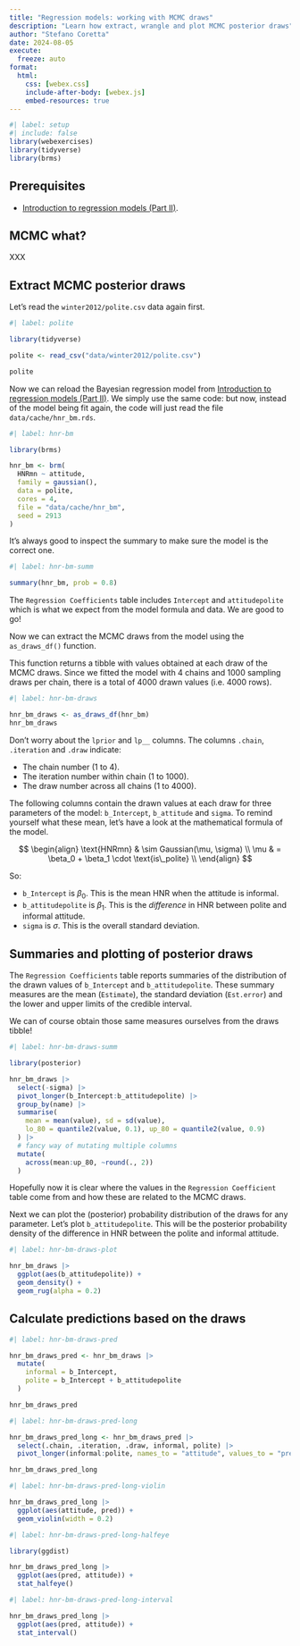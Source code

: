 ```yaml
---
title: "Regression models: working with MCMC draws"
description: "Learn how extract, wrangle and plot MCMC posterior draws"
author: "Stefano Coretta"
date: 2024-08-05
execute: 
  freeze: auto
format: 
  html:
    css: [webex.css]
    include-after-body: [webex.js]
    embed-resources: true 
---
```


```r
#| label: setup
#| include: false
library(webexercises)
library(tidyverse)
library(brms)
```


::: callout-warning
## Prerequisites

- [Introduction to regression models (Part II)](intro-regression-categorical.qmd).
:::

## MCMC what?

XXX

## Extract MCMC posterior draws

Let's read the `winter2012/polite.csv` data again first.

```r
#| label: polite

library(tidyverse)

polite <- read_csv("data/winter2012/polite.csv")

polite
```

Now we can reload the Bayesian regression model from [Introduction to regression models (Part II)](intro-regression-categorical.qmd). We simply use the same code: but now, instead of the model being fit again, the code will just read the file `data/cache/hnr_bm.rds`.

```r
#| label: hnr-bm

library(brms)

hnr_bm <- brm(
  HNRmn ~ attitude,
  family = gaussian(),
  data = polite,
  cores = 4,
  file = "data/cache/hnr_bm",
  seed = 2913
)
```

It's always good to inspect the summary to make sure the model is the correct one.

```r
#| label: hnr-bm-summ

summary(hnr_bm, prob = 0.8)
```

The `Regression Coefficients` table includes `Intercept` and `attitudepolite` which is what we expect from the model formula and data. We are good to go!

Now we can extract the MCMC draws from the model using the `as_draws_df()` function.

This function returns a tibble with values obtained at each draw of the MCMC draws. Since we fitted the model with 4 chains and 1000 sampling draws per chain, there is a total of 4000 drawn values (i.e. 4000 rows).


```r
#| label: hnr-bm-draws

hnr_bm_draws <- as_draws_df(hnr_bm)
hnr_bm_draws
```

Don't worry about the `lprior` and `lp__` columns. The columns `.chain`, `.iteration` and `.draw` indicate:

- The chain number (1 to 4).
- The iteration number within chain (1 to 1000).
- The draw number across all chains (1 to 4000).

The following columns contain the drawn values at each draw for three parameters of the model: `b_Intercept`, `b_attitude` and `sigma`. To remind yourself what these mean, let's have a look at the mathematical formula of the model.

$$
\begin{align}
\text{HNRmn} & \sim Gaussian(\mu, \sigma) \\
\mu        & = \beta_0 + \beta_1 \cdot \text{is\_polite} \\
\end{align}
$$

So:

- `b_Intercept` is $\beta_0$. This is the mean HNR when the attitude is informal.
- `b_attitudepolite` is $\beta_1$. This is the *difference* in HNR between polite and informal attitude.
- `sigma` is $\sigma$. This is the overall standard deviation.

## Summaries and plotting of posterior draws

The `Regression Coefficients` table reports summaries of the distribution of the drawn values of `b_Intercept` and `b_attitudepolite`. These summary measures are the mean (`Estimate`), the standard deviation (`Est.error`) and the lower and upper limits of the credible interval.

We can of course obtain those same measures ourselves from the draws tibble!

```r
#| label: hnr-bm-draws-summ

library(posterior)

hnr_bm_draws |> 
  select(-sigma) |> 
  pivot_longer(b_Intercept:b_attitudepolite) |> 
  group_by(name) |> 
  summarise(
    mean = mean(value), sd = sd(value),
    lo_80 = quantile2(value, 0.1), up_80 = quantile2(value, 0.9)
  ) |> 
  # fancy way of mutating multiple columns
  mutate(
    across(mean:up_80, ~round(., 2))
  )
```

Hopefully now it is clear where the values in the `Regression Coefficient` table come from and how these are related to the MCMC draws.

Next we can plot the (posterior) probability distribution of the draws for any parameter. Let's plot `b_attitudepolite`. This will be the posterior probability density of the difference in HNR between the polite and informal attitude.

```r
#| label: hnr-bm-draws-plot

hnr_bm_draws |>
  ggplot(aes(b_attitudepolite)) +
  geom_density() +
  geom_rug(alpha = 0.2)
```

## Calculate predictions based on the draws

```r
#| label: hnr-bm-draws-pred

hnr_bm_draws_pred <- hnr_bm_draws |> 
  mutate(
    informal = b_Intercept,
    polite = b_Intercept + b_attitudepolite
  )

hnr_bm_draws_pred
```

```r
#| label: hnr-bm-draws-pred-long

hnr_bm_draws_pred_long <- hnr_bm_draws_pred |> 
  select(.chain, .iteration, .draw, informal, polite) |> 
  pivot_longer(informal:polite, names_to = "attitude", values_to = "pred")

hnr_bm_draws_pred_long
```

```r
#| label: hnr-bm-draws-pred-long-violin

hnr_bm_draws_pred_long |> 
  ggplot(aes(attitude, pred)) +
  geom_violin(width = 0.2)
```

```r
#| label: hnr-bm-draws-pred-long-halfeye

library(ggdist)

hnr_bm_draws_pred_long |> 
  ggplot(aes(pred, attitude)) +
  stat_halfeye()
```

```r
#| label: hnr-bm-draws-pred-long-interval

hnr_bm_draws_pred_long |> 
  ggplot(aes(pred, attitude)) +
  stat_interval()
```

